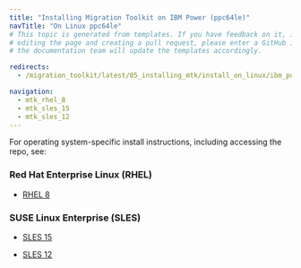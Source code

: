 ```yaml
---
title: "Installing Migration Toolkit on IBM Power (ppc64le)"
navTitle: "On Linux ppc64le"
# This topic is generated from templates. If you have feedback on it, instead of
# editing the page and creating a pull request, please enter a GitHub issue and
# the documentation team will update the templates accordingly.

redirects:
  - /migration_toolkit/latest/05_installing_mtk/install_on_linux/ibm_power_ppc64le/

navigation:
  - mtk_rhel_8
  - mtk_sles_15
  - mtk_sles_12
---
```


For operating system-specific install instructions, including accessing the repo, see:

### Red Hat Enterprise Linux (RHEL)

- [RHEL 8](mtk_rhel_8)

### SUSE Linux Enterprise (SLES)

- [SLES 15](mtk_sles_15)

- [SLES 12](mtk_sles_12)
